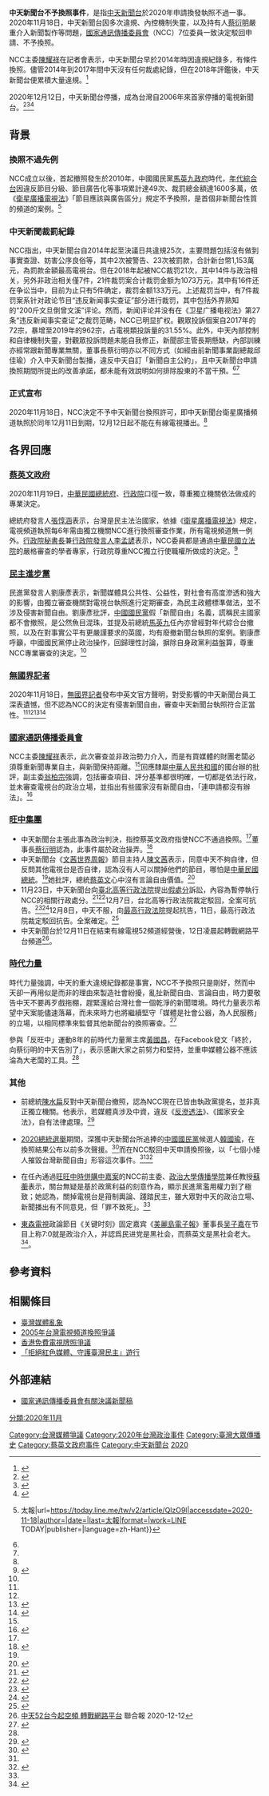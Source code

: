 {{noteTA
|T=zh-hk:中天新聞台不獲續牌事件;zh-tw:中天新聞台不予換照事件;zh-cn:中天新闻台不获续照事件;
|1=zh-hk:不獲續牌;zh-tw:不予換照;zh-cn:不获续照;
|2=zh-hk:續牌;zh-tw:換照;zh-cn:续照;
}}
'''中天新聞台不予換照事件'''，是指[[中天新聞台|中天新聞台]]於2020年申請換發執照不過一事。2020年11月18日，中天新聞台因多次違規、內控機制失靈，以及持有人[[蔡衍明|蔡衍明]]嚴重介入新聞製作等問題，[[中華民國國家通訊傳播委員會|國家通訊傳播委員會]]（NCC）7位委員一致決定駁回申請、不予換照。

NCC主委[[陳耀祥|陳耀祥]]在記者會表示，中天新聞台早於2014年時因違規紀錄多，有條件換照。儘管2014年到2017年間中天沒有任何裁處紀錄，但在2018年評鑑後，中天新聞台便累積大量違規。<ref name=":0">{{cite_web|url=https://www.cna.com.tw/news/firstnews/202011180338.aspx|title=NCC駁回中天換照申請 5大關鍵一次看|author=潘姿羽、蘇思云|date=2020-11-18|publisher=中央社|language=zh-Hant-TW|access-date=2021-01-22}}</ref>

2020年12月12日，中天新聞台停播，成為台灣自2006年來首家停播的電視新聞台。<ref name="#1">{{cite_web|url=https://udn.com/news/story/121744/5026434|title=NCC列四大理由 不予中天新聞台-{換照}-|author=黃有容、何醒邦|date=2020-11-19|publisher=聯合報|language=zh-Hant-TW|access-date=2020-11-25}}</ref><ref name=":1">{{cite_web|url=https://www.am730.com.hk/news/新聞/屢罰不改-蔡衍明涉介入製播-中天新聞台不獲續牌-243949|title=屢罰不改 蔡衍明涉介入製播 中天新聞台不獲-{續牌}-|work=[[am730|am730]]|date=2020-11-19|access-date=2020-11-25}}</ref><ref>{{Cite web|title=中天新聞台執照今到期 15年來首家停播新聞台|url=https://news.pts.org.tw/article/503960|accessdate=2020-12-11|author=|date=2020-12-11|last=台北報導|first=葉霈萱 吳嘉堡 鍾建剛 王德心|format=|work=news.pts.org.tw|publisher=公視新聞網|language=}}</ref>

==背景==
=== 換照不過先例===
NCC成立以後，首起撤照發生於2010年，中國國民黨[[馬英九政府|馬英九政府]]時代，[[年代綜合台|年代綜合台]]因違反節目分級、節目廣告化等事項累計達49次、裁罰總金額達1600多萬，依《[[衛星廣播電視法|衛星廣播電視法]]》「節目應該與廣告區分」規定不予換照，是首個非新聞台性質的頻道的案例。<ref>{{Cite web|title=中天廢照非首例 曾遭撤照的電視頻道還有它們 {{!}} 太報|url=https://today.line.me/tw/v2/article/QlzO9l|accessdate=2020-11-18|author=|date=|last=太報|format=|work=LINE TODAY|publisher=|language=zh-Hant}}</ref>

=== 中天新聞裁罰紀錄 ===
{{More|2019年中天新聞台爭議事件#2019年國家通訊傳播委員會對中天新聞台的裁罰案紀錄}}
NCC指出，中天新聞台自2014年起至決議日共違規25次，主要問題包括沒有做到事實查證、妨害公序良俗等，其中2次被警告、23次被罰款，合計新台幣1,153萬元，為罰款金額最高電視台。但在2018年起被NCC裁罚21次，其中14件与政治相关，另外非政治相关僅7件，21件裁罚案合计裁罚金额为1073万元，其中有16件还在争讼当中，目前为止只有5件确定，裁罚金额133万元。上述裁罚当中，有7件裁罚案系针对政论节目“违反新闻事实查证”部分进行裁罚，其中包括外界熟知的“200斤文旦倒曾文溪”评论。然而，新闻评论并没有在《卫星广播电视法》第27条“违反新闻事实查证”之裁罚范畴，NCC已明显扩权。觀眾投訴個案自2017年的72宗，暴增至2019年的962宗，占電視類投訴量的31.55%。此外，中天內部控制和自律機制失靈，對觀眾投訴問題未能自我修正，新聞部主管長期懸缺，內部訓練亦經常跟新聞專業無關，董事長蔡衍明亦以不同方式（如經由前新聞事業副總裁邱佳瑜）介入中天新聞台製播，違反中天自訂「新聞自主公約」，且中天新聞台申請換照期間所提出的改善承諾，都未能有效說明如何排除股東的不當干預。<ref name=":0" /><ref name=":1" />

=== 正式宣布 ===
2020年11月18日，NCC決定不予中天新聞台換照許可，即中天新聞台衛星廣播頻道執照於同年12月11日到期，12月12日起不能在有線電視播出。<ref name=":0" />

== 各界回應 ==
===[[蔡英文政府|蔡英文政府]]===
2020年11月19日，[[中華民國總統府|中華民國總統府]]、[[中華民國行政院|行政院]]口徑一致，尊重獨立機關依法做成的專業決定。

總統府發言人[[張惇涵|張惇涵]]表示，台灣是民主法治國家，依據《[[衛星廣播電視法|衛星廣播電視法]]》規定，電視頻道執照每6年需由獨立機關NCC進行換照審查作業，所有電視頻道無一例外。[[行政院秘書長|行政院秘書長]]兼[[行政院發言人|行政院發言人]][[李孟諺|李孟諺]]表示，NCC委員都是通過[[中華民國立法院|中華民國立法院]]的嚴格審查的學者專家，行政院尊重NCC獨立行使職權所做成的決定。<ref name=":3">{{cite_web|url=https://www.cna.com.tw/news/aipl/202011190207.aspx|title=中天-{換照}-遭駁 府院：尊重NCC依法決議|author=溫貴香|date=2020-11-19|publisher=中央通訊社|language=zh-Hant-TW|access-date=2020-11-25}}</ref>

===[[民主進步黨|民主進步黨]]===
民進黨發言人劉康彥表示，新聞媒體具公共性、公益性，對社會有高度滲透和強大的影響，由獨立審查機關對電視台執照進行定期審查，為民主政體標準做法，並不涉及侵害新聞自由。劉康彥批評，[[中國國民黨|中國國民黨]]假「新聞自由」名義，謊稱民主國家都不會撤照，是公然魚目混珠，並提及前總統[[馬英九|馬英九]]任內亦曾經對年代綜合台撤照，以及在對事實公平有更嚴謹要求的英國，均有廢撤新聞台執照的案例。劉康彥呼籲，中國國民黨停止政治操作，回歸理性討論，摒除自身政黨利益盤算，尊重NCC專業審查的決定。<ref name=":3" />

=== [[無國界記者|無國界記者]] ===
2020年11月18日，[[無國界記者|無國界記者]]發布中英文官方聲明，對受影響的中天新聞台員工深表遺憾，但不認為NCC的決定有侵害新聞自由，審查中天新聞台執照符合正當性。<ref name=":1" /><ref name=":4" /><ref>{{cite_web|title=無國界記者：NCC不予中天新聞台-{換照}-令人遺憾，但不涉及侵害新聞自由|url=https://opinion.cw.com.tw/blog/profile/441/article/10164|date=2020-11-19|language=zh-Hant-TW|website=獨立評論@天下雜誌|access-date=2020-11-25}}</ref><ref>{{cite url|title=Taiwan: the non-renewal of CTi news channel’s licence does not go against press freedom|url=https://rsf.org/en/news/taiwan-non-renewal-cti-news-channels-licence-does-not-go-against-press-freedom|date=2020-11-20|language=en|website=[[無國界記者|無國界記者]]|access-date=2020-12-14|archive-date=2020-11-24|archive-url=https://web.archive.org/web/20201124234830/https://rsf.org/en/news/taiwan-non-renewal-cti-news-channels-licence-does-not-go-against-press-freedom|dead-url=no}}</ref>

===[[國家通訊傳播委員會|國家通訊傳播委員會]]===
NCC主委[[陳耀祥|陳耀祥]]表示，此次審查並非政治勢力介入，而是有買媒體的財團老闆必須尊重新聞專業自主，與新聞保持距離。<ref name=":1" />回應隸屬[[中华人民共和国|中華人民共和國]]的國台辦的批評，副主委[[翁柏宗|翁柏宗]]強調，包括審查項目、評分基準都很明確，一切都是依法行政，並未審查電視台的政治立場，並指出有些國家沒有新聞自由，「連申請都沒有辦法」。<ref name=":2">{{cite_web|title=中國國台辦不滿中天-{換照}-未過 NCC反嗆：有些國家還沒得申請|url=https://news.ltn.com.tw/news/politics/breakingnews/3362114|author=楊綿傑|date=2020-11-25|publisher=自由時報|language=zh-Hant-TW|access-date=2020-11-25}}</ref>

===[[旺中集團|旺中集團]]===
* 中天新聞台主張此事為政治判決，指控蔡英文政府指使NCC不通過換照。<ref name=":1" />董事長[[蔡衍明|蔡衍明]]認為，此事件屬於政治操弄。<ref name=":4">{{cite_web|url=https://www.gvm.com.tw/article/75991|title=中天新聞台被鍘！郭台銘、陳文茜、韓國瑜他們這樣看…|author=遠見編輯部|date=2020-11-19|publisher=遠見雜誌|access-date=2020-11-25|archive-date=2020-12-05|archive-url=https://web.archive.org/web/20201205180719/https://www.gvm.com.tw/article/75991|dead-url=no}}</ref>
* 中天新聞台《[[文茜世界周報|文茜世界周報]]》節目主持人[[陳文茜|陳文茜]]表示，同意中天不夠自律，但反問其他電視台是否自律，認為沒有人可以關掉他們的節目，哪怕是[[中華民國總統|中華民國總統]]。<ref name=":4" />她批評，總統[[蔡英文|蔡英文]]心中沒有言論自由價值。<ref>{{cite_web|url=https://newtalk.tw/news/view/2020-11-24/498640|title=「沒有為民主自由奮鬥過一天」 陳文茜批蔡英文心中沒有言論自由價值|date=2020-11-24|author=黃順祥|website=新頭殼新聞網|language=zh-Hant-TW|access-date=2020-11-25|archive-date=2020-11-30|archive-url=https://web.archive.org/web/20201130133741/https://newtalk.tw/news/view/2020-11-24/498640|dead-url=no}}</ref>
* 11月23日，中天新聞台向[[台北高等行政法院|臺北高等行政法院]]提出[[假處分|假處分]]訴訟，內容為暫停執行NCC的相關行政處分。<ref>{{Cite news|title=中天法律戰第一槍！提假處分行政訴訟…11月30日首度開庭|url=https://www.ettoday.net/news/20201124/1861536.htm|accessdate=2020-11-26|language=zh-tw|author=羅志華|date=2020-11-04|publisher=ETtoday新聞雲}}</ref><ref>{{Cite news|title=法律戰開打！中天-{換照}-遭駁回 向法院聲請假處分|url=https://news.cts.com.tw/cts/society/202011/202011242021684.html|accessdate=2020-11-26|work=華視新聞網|language=zh-TW|author=朱培妤|date=2020-11-24|publisher=華視}}</ref>12月7日，台北高等行政法院裁定駁回，全案可抗告。<ref>{{Cite news|title=中天下架》中天爭事業執照敗訴 北高行駁回聲請|url=https://news.ltn.com.tw/news/life/breakingnews/3373735|accessdate=2020-12-07|date=2020-12-07|publisher=自由時報|work=自由電子報|language=zh-TW|archive-date=2020-12-14|archive-url=https://web.archive.org/web/20201214155623/https://news.ltn.com.tw/news/life/breakingnews/3373735|dead-url=no}}</ref><ref>{{Cite news|title=中天新聞假處分遭駁回 法院公布四原因|url=https://udn.com/news/story/7321/5072818|accessdate=2020-12-07|date=2020-12-07|publisher=聯合報|work=聯合新聞網|language=zh-TW}}</ref>12月8日，中天不服，向[[最高行政法院_(中華民國)|最高行政法院]]提起抗告，11日，最高行政法院裁定駁回抗告。全案確定。<ref>{{Cite news|title=中天新聞台換照假處分 最高行駁回確定|url=https://www.cna.com.tw/news/firstnews/202012115005.aspx|accessdate=2020-12-11|language=zh-TW|author=林長順|date=2020-12-11|publisher=中央社|archive-date=2020-12-15|archive-url=https://web.archive.org/web/20201215223504/https://www.cna.com.tw/news/firstnews/202012115005.aspx|dead-url=no}}</ref>
* 中天新聞台於12月11日在結束有線電視52頻道經營後，12日凌晨起轉戰網路平台頻道<ref>[https://udn.com/news/story/121744/5086391?from=udn-relatednews_ch2 中天52台今起空頻 轉戰網路平台] {{Wayback|url=https://udn.com/news/story/121744/5086391?from=udn-relatednews_ch2 |date=20210130030606 }}聯合報 2020-12-12</ref>。

===[[時代力量|時代力量]]===
時代力量強調，中天的重大違規紀錄都是事實，NCC不予換照只是剛好，然而中天卻一再用似是而非的理由來製造社會紛擾，亂扯新聞自由、言論自由，時力要敬告中天不要再歹戲拖棚，趕緊還給台灣社會一個乾淨的新聞環境。時代力量表示希望中天案能儘速落幕，而未來時力也將繼續堅守「媒體是社會公器，為人民服務」的立場，以相同標準來監督其他新聞台的換照審查。<ref>{{cite url|title= 重大違規都是事實 不予換照只是剛好 中天別再歹戲拖棚|url= https://www.newpowerparty.tw/news/重大違規都是事實-不予換照只是剛好-中天別再歹戲拖棚 |date=2020-11-20|language=zh|website=[[時代力量|時代力量]]|access-date=2020-12-14|archive-date=2021-02-26|archive-url= https://web.archive.org/web/20210226120015/https://www.newpowerparty.tw/news/重大違規都是事實-不予換照只是剛好-中天別再歹戲拖棚 |dead-url=no}}</ref>

參與「反旺中」運動8年的前時代力量黨主席[[黃國昌|黃國昌]]，在Facebook發文「終於，向蔡衍明的中天告別了」，表示感謝大家之前努力和堅持，並重申媒體公器不應該淪為大老闆的工具。<ref name=":4" />

===其他===
* 前總統[[陳水扁|陳水扁]]反對中天新聞台撤照，認為NCC現在已皆由執政黨提名，並非真正獨立機關。他表示，若媒體真涉及中資，違反《[[反滲透法|反滲透法]]》、《國家安全法》，自有法律處理。<ref>{{Cite news|title=影／阿扁挺中天換照 點破NCC委員官派根本不獨立|url=https://www.bcc.com.tw/newsView.4742135|accessdate=2020-12-13|work=中廣新聞網 NewsRadio|date=2020-11-02|publisher=中國廣播公司|language=zh-tw}}</ref>

* [[2020年中華民國總統選舉|2020總統選舉]]期間，深獲中天新聞台所追捧的[[中國國民黨|中國國民黨]]候選人[[韓國瑜|韓國瑜]]，在換照結果公布以前多次聲援。<ref>{{cite_web|title=中天-{換照}-｜若關台！韓國瑜「臺灣民主也會關門」|url=https://tw.appledaily.com/life/20201020/FQ7GOPKOGVAZPFQI46ZFYOHGTI/|date=2020-10-20|language=zh-tw|website=蘋果新聞網(台灣)|access-date=2020-11-25}}</ref>而在NCC駁回中天申請換照後，以「七個小矮人摧毀台灣新聞自由」形容這次事件。<ref name=":4" /><ref>{{cite_web|title=中天新聞台-{換照}-被駁 韓國瑜說話了|url=https://www.mirrormedia.mg/story/20201118inv002/|author=周怡孜|date=2020-11-18|publisher=鏡週刊|language=zh-Hant-TW|access-date=2020-11-25}}</ref>

*在任內通過[[旺旺中時併購中嘉案|旺旺中時併購中嘉案]]的NCC前主委、[[國立政治大學傳播學院|政治大學傳播學院]]兼任教授[[蘇蘅|蘇蘅]]表示，關台無疑是基於政黨利益的刻意作為，顯示民進黨濫用權力到了極致；她認為，關掉電視台是箝制輿論、踐踏民主，雖大眾對中天的政治立場、新聞播出有不同意見，但「罪不致死」。<ref name="#1"/>

*[[東森電視|東森電視]]政論節目《关键时刻》固定嘉宾《[[美麗島電子報|美麗島電子報]]》董事長[[吴子嘉|吴子嘉]]在节目上称7:0就是政治介入，并認爲民进党是黑社会，而蔡英文是黑社会老大。<ref>{{Cite web|title=中天新聞不予換照 吳子嘉：民進黨就是黑社會「7比0」就是政治介入！|url=https://m.youtube.com/watch?v=M-Z56u_x-nA|accessdate=2021-03-24|date=2020-11-18|publisher=关键时刻}}</ref>。

== 參考資料 ==
{{Reflist|2}}

== 相關條目 ==
*[[臺灣媒體亂象|臺灣媒體亂象]]
*[[2005年台灣電視頻道換照爭議|2005年台灣電視頻道換照爭議]]
*[[香港免費電視牌照爭議|香港免費電視牌照爭議]]
*[[「拒絕紅色媒體、守護臺灣民主」遊行|「拒絕紅色媒體、守護臺灣民主」遊行]]

== 外部連結 ==
*[https://www.ncc.gov.tw/chinese/news_detail.aspx?site_content_sn=8&cate=0&keyword=&is_history=0&pages=0&sn_f=45332 國家通訊傳播委員會有關決議新聞稿] {{Wayback|url=https://www.ncc.gov.tw/chinese/news_detail.aspx?site_content_sn=8&cate=0&keyword=&is_history=0&pages=0&sn_f=45332 |date=20201118113543 }}

{{旺旺中時媒體集團}}
{{臺灣社會運動|人權運動}}
{{臺灣社會運動|媒體改革運動}}

[[Category:台灣媒體爭議|Category:台灣媒體爭議]]
[[Category:2020年台灣政治事件|Category:2020年台灣政治事件]]
[[分類:2020年11月|分類:2020年11月]]
[[Category:臺灣大眾傳播史|Category:臺灣大眾傳播史]]
[[Category:蔡英文政府事件|Category:蔡英文政府事件]]
[[Category:中天新聞台|Category:中天新聞台]]
[[Category:蔡英文政府爭議|2020]]